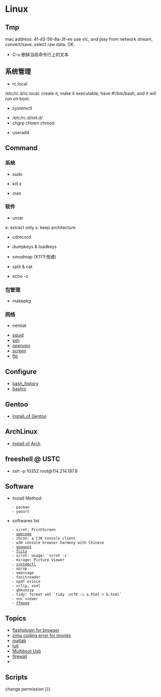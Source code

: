 = Linux =

== Tmp ==
mac address: 4f-d3-56-8a-3f-ee
use vlc, and play from network stream, convert/save, select raw data. OK.
* C-u 删掉当前命令行上的文本

== 系统管理 ==
* rc.local
/etc/rc.d/rc.local: create it, make it executable, have #!/bin/bash, and it will run on boot.
* systemctl
{{{class="brush: shell"
systemctl # check the current services' status
systemctl enable httpd # enable at boot
# as for mysqld:
sudo cp /usr/lib/systemd/system/mariadb.service /etc/systemd/system/mariadb.service
sudo ln -s /etc/systemd/system/mariadb.service /etc/systemd/system/mysqld.service
sudo systemctl enable mariadb
# ln -s '/etc/systemd/system/mariadb.service' '/etc/systemd/system/multi-user.target.wants/mariadb.service'


cd /etc/init.d # ===> /etc/rc.d/init.d
touch lihebi
chmod +x lihebi
vi lihebi # #!/bin/sh

systemctl start lihebi

# if changed one file, use reload
systemctl daemon-reload
}}}

* /etc/rc.d/init.d/
* chgrp chown chmod
{{{class="brush: shell"
chgrp -R hebi xxx
chown -R hebi xxx
chown -R hebi:hebi xxx
chmod 777 -R xxx
}}}
* useradd
{{{class="brush: shell"
# create a new user in this group
useradd -G [groupname] username
# add an existing user to group
usermod -a -G groupname username # reboot to validate
# show my groups
groups
# show user's groups
groups username
}}}

== Command ==

=== 系统 ===
* sudo
{{{class="brush: shell"
export SUDO_USER=hebi
vim /etc/sudousr # hebi ALL(ALL) ALL
}}}
* kill x
{{{class="brush: shell"
pkill x
}}}
* man
{{{class="brush: shell"
man ascii
}}}
=== 软件 ===
* unrar
e: extract only
x: keep architecture
* cdrecord
{{{class="brush: shell"
cdrecord -v -eject speed=2 xxx.iso
}}}
* dumpkeys & loadkeys
{{{class="brush: shell"
dumpkeys > mykeymap
loadkeys mykeymap # modify this map can 终端改键
}}}
* xmodmap (X11下改键)
{{{class="brush: shell"
xmodmap -e "keysym Caps_Lock = Shift_L" # files: .xinitrc, /usr/include/X11/keymapdef.h
}}}
* split & cat
{{{class="brush: shell"
split -b 1m filename output_prefix
cat smallfile* > largefilename
}}}
* echo -n
=== 包管理 ===
* makepkg
{{{class="brush: shell"
makepkg -s
pacman -U xxx.pkg.tar.xz
}}}
=== 网络 ===
* netstat
{{{class="brush: shell"
-a ===> all
-t ===> tcp
-u ===> udp
-n ===> use numbers
-l ===> only list listening
-p ===> show pid and program
-r ===> show routers
-e ===> show extend info
-s ===> statistics by protocols
-c ===> repeat by a certain time
}}}
* [[squid]]
* [[ssh]]
* [[openvpn]]
* [[screen]]
* [[ftp]]


== Configure ==
* [[bash_history]]
* [[bashrc]]

== Gentoo ==
* [[Install_of Gentoo]]

== ArchLinux ==
* [[Install of Arch]]

== freeshell @ USTC ==
* ssh -p 10352 root@114.214.197.8

== Software ==
* Install Method:
	- pacman
	- yaourt
* softwares list
	- scrot: PrintScreen
	- [[awesome]]
	- zhcon: a CJK console client
	- w3m console browser harmony with Chinese
	- [[goagent]]
	- [[fcitx]]
	- scrot: usage: `scrot -s`
	- mirage: Picture Viewer
	- [[systemctl]]
	- xprop
	- xmessage
	- foxitreader
	- xpdf evince
	- xclip, xsel
	- gbkunzip
	- tidy: format xml `tidy -utf8 -i a.html > b.html`
	- vnc viewer
	- [[ffmpeg]]
== Topics ==
* [[flash|flashplugin for browser]]
* [[zimu coding error for movies]]
* [[matlab]]
* [[luit]]
* [[multiboot|Multiboot Usb]]
* [[firewall]]
* 

== Scripts ==
change permission
{{{class="brush: shell"
find . -type f -exec chmod 644 {} \;
find . -type d -exec chmod 755 {} \;
}}}
}}}
